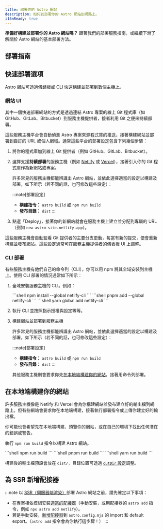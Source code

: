 ```yaml
---
title: 部署你的 Astro 網站
description: 如何到部署你的 Astro 網站到網路上。
i18nReady: true
---
```



**準備好構建並部署你的 Astro 網站嗎？** 跟著我們的部署服務指南，或繼續下滑了解關於 Astro 網站的基本部署方法。

## 部署指南

<DeployGuidesNav />

## 快速部署選項

Astro 網站可透過儀錶板或 CLI 快速構建並部署到數個主機上。

### 網站 UI

其中一個快速部署網站的方式是透過連結 Astro 專案的線上 Git 程式庫（如 GitHub、GitLab、Bitbucket）到服務主機提供者，接者利用 Git 之便來持續部署。

這些服務主機平台會自動偵測 Astro 專案來源程式庫的推送，接著構建網站並部署到自訂的 URL 或個人網域。通常這些平台的部署設定包含下列幾個步驟：

1. 將你的程式庫加到線上 Git 提供者（例如 GitHub、GitLab、Bitbucket）。

1. 選擇支援**持續部署**的服務主機（例如 [Netlify](/zh-tw/guides/deploy/netlify/) 或 [Vercel](/zh-tw/guides/deploy/vercel/)），接著引入你的 Git 程式庫作為新網站或專案。

    許多常見的服務主機都能辨識出 Astro 網站，並依此選擇適當的設定以構建及部署，如下所示（若不同的話，也可修改這些設定）：

    :::note[部署設定]
    - **構建指令：** `astro build` 或 `npm run build`
    - **發布目錄：** `dist`
    :::

1. 點選「Deploy」，接著你的新網站就會在服務主機上建立並分配到專屬的 URL（例如 `new-astro-site.netlify.app`）。

這些服務主機會自動監看 Git 提供者的主要分支更動，每當有新的提交，便會重新構建並發布網站。這些設定通常可在服務主機提供者的儀表板 UI 上調整。

### CLI 部署

有些服務主機有他們自己的命令列（CLI），你可以用 npm 將其全域安裝到主機上。使用 CLI 部署的情況通常如下所示：

1. 全域安裝服務主機的 CLI。例如：

    <PackageManagerTabs>
      <Fragment slot="npm">
        ```shell
        npm install --global netlify-cli
        ```
        </Fragment>
        <Fragment slot="pnpm">
        ```shell
        pnpm add --global netlify-cli
        ```
        </Fragment>
        <Fragment slot="yarn">
        ```shell
        yarn global add netlify-cli
        ```
        </Fragment>
    </PackageManagerTabs>

2. 執行 CLI 並按照指示授權與設定等等。

3. 構建網站並部署到服務主機

    許多常見的服務主機都能辨識出 Astro 網站，並依此選擇適當的設定以構建及部署，如下所示（若不同的話，也可修改這些設定）：

    :::note[部署設定]
    - **構建指令：** `astro build` 或 `npm run build`
    - **發布目錄：** `dist`
    :::


    其他服務主機則會要求你先[在本地端構建你的網站](#在本地端構建你的網站)，接著用命令列部署。

## 在本地端構建你的網站

許多服務主機像是 Netlify 和 Vercel 會為你構建網站並發布建立好的輸出檔到網路上。但有些網站會要求你在本地端構建，接著執行部署指令或上傳你建立好的輸出檔。

你可能也會希望先在本地端構建、預覽你的網站，或在自己的環境下找出任何潛在的錯誤或警告。

執行 `npm run build` 指令以構建 Astro 網站。

<PackageManagerTabs>
    <Fragment slot="npm">
    ```shell
    npm run build
    ```
    </Fragment>
    <Fragment slot="pnpm">
    ```shell
    pnpm run build
    ```
    </Fragment>
    <Fragment slot="yarn">
    ```shell
    yarn run build
    ```
    </Fragment>
</PackageManagerTabs>

構建後的輸出檔預設會放在 `dist/`，目錄位置可透過 [`outDir` 設定](/zh-tw/reference/configuration-reference/#outdir)調整。

## 為 SSR 新增配接器

:::note
以 [SSR（伺服器端渲染）](/zh-tw/guides/server-side-rendering/)部署 Astro 網站之前，請先確定以下事項：

- 在專案相依模組安裝[適當的配接器](/zh-tw/guides/server-side-rendering/)（手動安裝，或用配接器的 `astro add` 指令，例如 `npx astro add netlify`）。
- 若是手動安裝，[新增配接器](/zh-tw/reference/configuration-reference/#integrations)到 `astro.config.mjs` 的 import 和 default export。（`astro add` 指令會為你執行這步驟！）
:::
